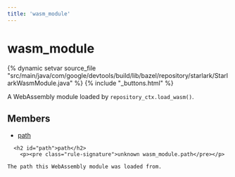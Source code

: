 ```yaml
---
title: 'wasm_module'
---
```


<html devsite>
<head>
  <meta name="project_path" value="/_project.yaml">
  <meta name="book_path" value="/_book.yaml">
</head>
<body>

<h1 class="page-title" id="modules.wasm_module">wasm_module</h1>

{% dynamic setvar source_file "src/main/java/com/google/devtools/build/lib/bazel/repository/starlark/StarlarkWasmModule.java" %}
{% include "_buttons.html" %}
<!-- {% raw %} -->

A WebAssembly module loaded by <code>repository_ctx.load_wasm()</code>.

<h2>Members</h2>
<ul>
    <li>
    <a href="#path">path</a>
  </li>
  </ul>

      <h2 id="path">path</h2>
        <p><pre class="rule-signature">unknown wasm_module.path</pre></p>

    The path this WebAssembly module was loaded from.


</body>
</html>

<!-- {% endraw %} -->
